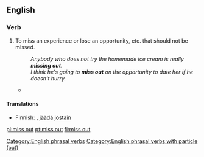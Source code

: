 ==English==

===Verb===
{{en-verb|head=[[miss]] [[out]]|misses out|missing out|missed out}}
# {{idiomatic}} To miss an experience or lose an opportunity, etc. that should not be missed.
#: ''Anybody who does not try the homemade ice cream is really '''missing out'''.''
#: ''I think he's going to '''miss out''' on the opportunity to date her if he doesn't hurry.''
#*{{quote-news
|year=2012
|date=May 5
|author=Phil McNulty
|title=Chelsea 2-1 Liverpool
|work=BBC Sport
|url=http://www.bbc.co.uk/sport/0/football/17878435
|page=
|passage=The final started with £85m worth of striking talent on the bench as Carroll was a Liverpool substitute and Chelsea's Fernando Torres '''missed out''' on a starting place against his former club.}}

====Translations====
{{trans-top|to miss something that should not be missed}}
* Finnish: {{t|fi|menettää}}, [[jäädä]] [[jostain]] {{t|fi|paitsi}}
{{trans-mid}}
{{trans-bottom}}

[[Category:English phrasal verbs]]
[[Category:English phrasal verbs with particle (out)]]
[[pl:miss out]]
[[pt:miss out]]
[[fi:miss out]]